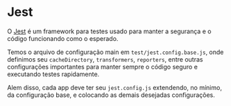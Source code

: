 # Jest

O [Jest](https://jestjs.io/pt-BR/) é um framework para testes usado para manter a segurança e o código funcionando como o esperado.

Temos o arquivo de configuração main em `test/jest.config.base.js`, onde definimos seu `cacheDirectory`, `transformers`, `reporters`, entre outras configurações importantes para manter sempre o código seguro e executando testes rapidamente.

Alem disso, cada app deve ter seu `jest.config.js` extendendo, no mínimo, da configuração base, e colocando as demais desejadas configurações.